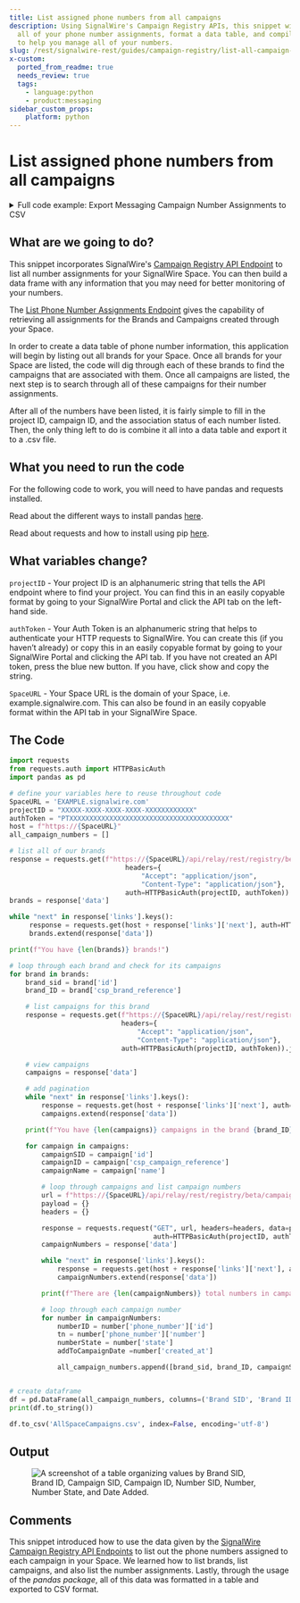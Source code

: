 ```yaml
---
title: List assigned phone numbers from all campaigns
description: Using SignalWire's Campaign Registry APIs, this snippet will find
  all of your phone number assignments, format a data table, and compile details
  to help you manage all of your numbers.
slug: /rest/signalwire-rest/guides/campaign-registry/list-all-campaign-number-assignments-to-csv
x-custom:
  ported_from_readme: true
  needs_review: true
  tags:
    - language:python
    - product:messaging
sidebar_custom_props:
    platform: python
---
```


# List assigned phone numbers from all campaigns

<details>
  <summary>Full code example: Export Messaging Campaign Number Assignments to CSV</summary>

```python
import requests
from requests.auth import HTTPBasicAuth
import pandas as pd

# define your variables here to reuse throughout code
SpaceURL = 'EXAMPLE.signalwire.com'
projectID = "XXXXX-XXXX-XXXX-XXXX-XXXXXXXXXXXX"
authToken = "PTXXXXXXXXXXXXXXXXXXXXXXXXXXXXXXXXXXXXXXXX"
host = f"https://{SpaceURL}"
all_campaign_numbers = []


# list all of our brands
response = requests.get(f"https://{SpaceURL}/api/relay/rest/registry/beta/brands",
                             headers={
                                 "Accept": "application/json",
                                 "Content-Type": "application/json"},
                             auth=HTTPBasicAuth(projectID, authToken)).json()
brands = response['data']

while "next" in response['links'].keys():
     response = requests.get(host + response['links']['next'], auth=HTTPBasicAuth(projectID, authToken)).json()
     brands.extend(response['data'])

print(f"You have {len(brands)} brands!")

# loop through each brand and check for its campaigns
for brand in brands:
    brand_sid = brand['id']
    brand_ID = brand['csp_brand_reference']

    # list campaigns for this brand
    response = requests.get(f"https://{SpaceURL}/api/relay/rest/registry/beta/brands/{brand_sid}/campaigns",
                            headers={
                                "Accept": "application/json",
                                "Content-Type": "application/json"},
                            auth=HTTPBasicAuth(projectID, authToken)).json()

    # view campaigns
    campaigns = response['data']

    # add pagination
    while "next" in response['links'].keys():
        response = requests.get(host + response['links']['next'], auth=HTTPBasicAuth(projectID, authToken)).json()
        campaigns.extend(response['data'])

    print(f"You have {len(campaigns)} campaigns in the brand {brand_ID}!")

    for campaign in campaigns:
        campaignSID = campaign['id']
        campaignID = campaign['csp_campaign_reference']
        campaignName = campaign['name']

        # loop through campaigns and list campaign numbers
        url = f"https://{SpaceURL}/api/relay/rest/registry/beta/campaigns/{campaignSID}/numbers?page_size=1000"
        payload = {}
        headers = {}

        response = requests.request("GET", url, headers=headers, data=payload,
                                    auth=HTTPBasicAuth(projectID, authToken)).json()
        campaignNumbers = response['data']

        while "next" in response['links'].keys():
            response = requests.get(host + response['links']['next'], auth=HTTPBasicAuth(projectID, authToken)).json()
            campaignNumbers.extend(response['data'])

        print(f"There are {len(campaignNumbers)} total numbers in campaign {campaignID}.")

        # loop through each campaign number
        for number in campaignNumbers:
            numberID = number['phone_number']['id']
            tn = number['phone_number']['number']
            numberState = number['state']
            addToCampaignDate =number['created_at']

            all_campaign_numbers.append([brand_sid, brand_ID, campaignSID, campaignID, numberID, tn, numberState, addToCampaignDate])


# create dataframe
df = pd.DataFrame(all_campaign_numbers, columns=('Brand SID', 'Brand ID', 'Campaign SID', 'Campaign ID', 'Number SID', 'Number', 'Number State', 'Date Added to Campaign'))
print(df.to_string())

df.to_csv('AllSpaceCampaigns.csv', index=False, encoding='utf-8')
```

</details>

What are we going to do?
------------------------

This snippet incorporates SignalWire's [Campaign Registry API Endpoint](/rest/signalwire-rest/endpoints/space/list-brands) to list all number assignments for your SignalWire Space.
You can then build a data frame with any information that you may need for better monitoring of your numbers.

The [List Phone Number Assignments Endpoint](/rest/signalwire-rest/endpoints/space/list-number-assignments)
gives the capability of retrieving all assignments for the Brands and Campaigns created through your Space. 

In order to create a data table of phone number information, this application will begin by listing out all brands for your Space. 
Once all brands for your Space are listed, the code will dig through each of these brands to find the campaigns that are associated with them. 
Once all campaigns are listed, the next step is to search through all of these campaigns for their number assignments.

After all of the numbers have been listed, it is fairly simple to fill in the project ID, campaign ID, and the association status of each number listed. 
Then, the only thing left to do is combine it all into a data table and export it to a .csv file.

What you need to run the code
-----------------------------

For the following code to work, you will need to have pandas and requests installed. 

Read about the different ways to install pandas [here](https://pandas.pydata.org/docs/getting_started/install.html).

Read about requests and how to install using pip [here](https://pypi.org/project/requests/).

What variables change?
----------------------

`projectID` - Your project ID is an alphanumeric string that tells the API endpoint where to find your project. 
You can find this in an easily copyable format by going to your SignalWire Portal and click the API tab on the left-hand side.  

`authToken` - Your Auth Token is an alphanumeric string that helps to authenticate your HTTP requests to SignalWire. 
You can create this (if you haven’t already) or copy this in an easily copyable format by going to your SignalWire Portal and clicking the API tab. 
If you have not created an API token, press the blue new button. If you have, click show and copy the string. 

`SpaceURL` - Your Space URL is the domain of your Space, i.e. example.signalwire.com. 
This can also be found in an easily copyable format within the API tab in your SignalWire Space.

The Code
--------

```python
import requests
from requests.auth import HTTPBasicAuth
import pandas as pd

# define your variables here to reuse throughout code
SpaceURL = 'EXAMPLE.signalwire.com'
projectID = "XXXXX-XXXX-XXXX-XXXX-XXXXXXXXXXXX"
authToken = "PTXXXXXXXXXXXXXXXXXXXXXXXXXXXXXXXXXXXXXXXX"
host = f"https://{SpaceURL}"
all_campaign_numbers = []

# list all of our brands
response = requests.get(f"https://{SpaceURL}/api/relay/rest/registry/beta/brands",
                             headers={
                                 "Accept": "application/json",
                                 "Content-Type": "application/json"},
                             auth=HTTPBasicAuth(projectID, authToken)).json()
brands = response['data']

while "next" in response['links'].keys():
     response = requests.get(host + response['links']['next'], auth=HTTPBasicAuth(projectID, authToken)).json()
     brands.extend(response['data'])

print(f"You have {len(brands)} brands!")

# loop through each brand and check for its campaigns
for brand in brands:
    brand_sid = brand['id']
    brand_ID = brand['csp_brand_reference']

    # list campaigns for this brand
    response = requests.get(f"https://{SpaceURL}/api/relay/rest/registry/beta/brands/{brand_sid}/campaigns",
                            headers={
                                "Accept": "application/json",
                                "Content-Type": "application/json"},
                            auth=HTTPBasicAuth(projectID, authToken)).json()

    # view campaigns
    campaigns = response['data']

    # add pagination
    while "next" in response['links'].keys():
        response = requests.get(host + response['links']['next'], auth=HTTPBasicAuth(projectID, authToken)).json()
        campaigns.extend(response['data'])

    print(f"You have {len(campaigns)} campaigns in the brand {brand_ID}!")

    for campaign in campaigns:
        campaignSID = campaign['id']
        campaignID = campaign['csp_campaign_reference']
        campaignName = campaign['name']

        # loop through campaigns and list campaign numbers
        url = f"https://{SpaceURL}/api/relay/rest/registry/beta/campaigns/{campaignSID}/numbers?page_size=1000"
        payload = {}
        headers = {}

        response = requests.request("GET", url, headers=headers, data=payload,
                                    auth=HTTPBasicAuth(projectID, authToken)).json()
        campaignNumbers = response['data']

        while "next" in response['links'].keys():
            response = requests.get(host + response['links']['next'], auth=HTTPBasicAuth(projectID, authToken)).json()
            campaignNumbers.extend(response['data'])

        print(f"There are {len(campaignNumbers)} total numbers in campaign {campaignID}.")

        # loop through each campaign number
        for number in campaignNumbers:
            numberID = number['phone_number']['id']
            tn = number['phone_number']['number']
            numberState = number['state']
            addToCampaignDate =number['created_at']

            all_campaign_numbers.append([brand_sid, brand_ID, campaignSID, campaignID, numberID, tn, numberState, addToCampaignDate])


# create dataframe
df = pd.DataFrame(all_campaign_numbers, columns=('Brand SID', 'Brand ID', 'Campaign SID', 'Campaign ID', 'Number SID', 'Number', 'Number State', 'Date Added to Campaign'))
print(df.to_string())

df.to_csv('AllSpaceCampaigns.csv', index=False, encoding='utf-8')
```

Output
------

<figure>
  <img className="img-800" src={require("./brand-table.webp").default} alt="A screenshot of a table organizing values by Brand SID, Brand ID, Campaign SID, Campaign ID, Number SID, Number, Number State, and Date Added." />
</figure>

Comments
--------

This snippet introduced how to use the data given by the [SignalWire Campaign Registry API Endpoints](/rest/signalwire-rest/endpoints/space/list-brands) to list out the phone numbers assigned to each campaign in your Space.
We learned how to list brands, list campaigns, and also list the number assignments. 
Lastly, through the usage of the _pandas package_, all of this data was formatted in a table and exported to CSV format.
